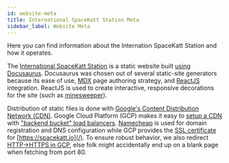 ```yaml
---
id: website-meta
title: International SpaceKatt Station Meta
sidebar_label: Website Meta
---
```


Here you can find information about the Internation SpaceKatt Station and how it operates.

The [International SpaceKatt Station](/) is a static website built [using Docusaurus](https://docusaurus.io/).
Docusaurus was chosen out of several static-site generators because its ease of use, [MDX](https://mdxjs.com/) page authoring strategy, and [ReactJS](https://reactjs.org/) integration.
ReactJS is used to create interactive, responsive decorations for the site (such as [minesweeper](/minesweeper)).

Distribution of static files is done with [Google's Content Distribution Network (CDN)](https://cloud.google.com/cdn).
Google Cloud Platform (GCP) makes it easy to [setup a CDN](https://cloud.google.com/cdn/docs/setting-up-cdn-with-bucket) with ["backend bucket" load balancers](https://cloud.google.com/load-balancing/docs/https/ext-load-balancer-backend-buckets).
[Namecheap](https://www.namecheap.com/) is used for domain registration and DNS configuration while GCP provides the [SSL certificate](https://cloud.google.com/storage/docs/hosting-static-website#lb-ssl) for [https://spacekatt.io](/).
To ensure robust behavior, we also redirect [HTTP->HTTPS in GCP](https://cloud.google.com/load-balancing/docs/https/setting-up-http-https-redirect#partial-http-lb), else folk might accidentally end up on a blank page when fetching from port 80.
